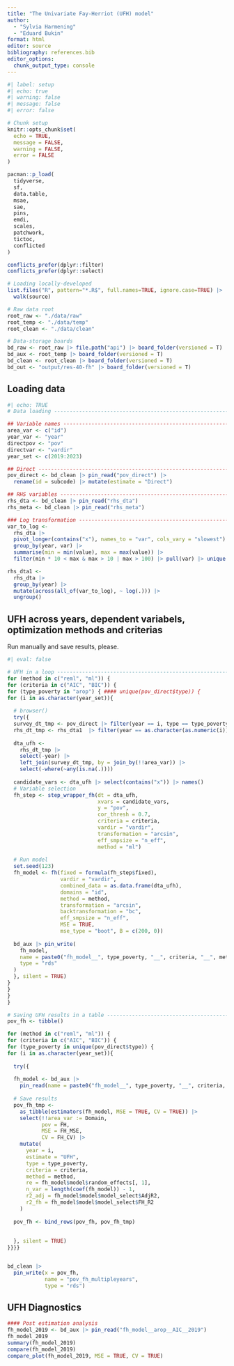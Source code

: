 ```yaml
---
title: "The Univariate Fay-Herriot (UFH) model"
author: 
  - "Sylvia Harmening"
  - "Eduard Bukin"
format: html
editor: source
bibliography: references.bib
editor_options: 
  chunk_output_type: console
---
```


```r
#| label: setup
#| echo: true
#| warning: false
#| message: false
#| error: false

# Chunk setup
knitr::opts_chunk$set(
  echo = TRUE,
  message = FALSE,
  warning = FALSE,
  error = FALSE
)

pacman::p_load(
  tidyverse,
  sf, 
  data.table, 
  msae,
  sae, 
  pins,
  emdi, 
  scales, 
  patchwork,
  tictoc,
  conflicted
)

conflicts_prefer(dplyr::filter)
conflicts_prefer(dplyr::select)

# Loading locally-developed
list.files("R", pattern="*.R$", full.names=TRUE, ignore.case=TRUE) |> 
  walk(source)

# Raw data root
root_raw <- "./data/raw"
root_temp <- "./data/temp"
root_clean <- "./data/clean"

# Data-storage boards
bd_raw <- root_raw |> file.path("api") |> board_folder(versioned = T)
bd_aux <- root_temp |> board_folder(versioned = T)
bd_clean <- root_clean |> board_folder(versioned = T)
bd_out <- "output/res-40-fh" |> board_folder(versioned = T)
```

## Loading data

```r
#| echo: TRUE
# Data loading -------------------------------------------------------------

## Variable names ---------------------------------------------------------
area_var <- c("id") 
year_var <- "year"
directpov <- "pov"
directvar <- "vardir"
year_set <- c(2019:2023)

## Direct -----------------------------------------------------------------
pov_direct <- bd_clean |> pin_read("pov_direct") |> 
  rename(id = subcode) |> mutate(estimate = "Direct")

## RHS variables ---------------------------------------------------------
rhs_dta <- bd_clean |> pin_read("rhs_dta")
rhs_meta <- bd_clean |> pin_read("rhs_meta")

### Log transformation ---------------------------------------------------
var_to_log <- 
  rhs_dta |>
  pivot_longer(contains("x"), names_to = "var", cols_vary = "slowest") |>
  group_by(year, var) |> 
  summarise(min = min(value), max = max(value)) |> 
  filter(min * 10 < max & max > 10 | max > 100) |> pull(var) |> unique()

rhs_dta1 <- 
  rhs_dta |>
  group_by(year) |>
  mutate(across(all_of(var_to_log), ~ log(.))) |> 
  ungroup()
```

## UFH across years, dependent variabels, optimization methods and criterias

Run manually and save results, please.

```r
#| eval: false

# UFH in a loop ---------------------------------------------------------------
for (method in c("reml", "ml")) {
for (criteria in c("AIC", "BIC")) {
for (type_poverty in "arop") { #### unique(pov_direct$type)) {
for (i in as.character(year_set)){
  
  # browser()
  try({
  survey_dt_tmp <- pov_direct |> filter(year == i, type == type_poverty)
  rhs_dt_tmp <- rhs_dta1  |> filter(year == as.character(as.numeric(i)))
  
  dta_ufh <-
    rhs_dt_tmp |> 
    select(-year) |> 
    left_join(survey_dt_tmp, by = join_by(!!area_var)) |> 
    select(-where(~any(is.na(.))))
  
  candidate_vars <- dta_ufh |> select(contains("x")) |> names()
  # Variable selection
  fh_step <- step_wrapper_fh(dt = dta_ufh,
                             xvars = candidate_vars,
                             y = "pov",
                             cor_thresh = 0.7,
                             criteria = criteria,
                             vardir = "vardir", 
                             transformation = "arcsin", 
                             eff_smpsize = "n_eff",
                             method = "ml")
  
  # Run model
  set.seed(123)
  fh_model <- fh(fixed = formula(fh_step$fixed),
                 vardir = "vardir", 
                 combined_data = as.data.frame(dta_ufh), 
                 domains = "id",
                 method = method, 
                 transformation = "arcsin", 
                 backtransformation = "bc",
                 eff_smpsize = "n_eff", 
                 MSE = TRUE, 
                 mse_type = "boot", B = c(200, 0))
  
  bd_aux |> pin_write(
    fh_model,
    name = paste0("fh_model__", type_poverty, "__", criteria, "__", method, "__", i),
    type = "rds"
  )
  }, silent = TRUE)
}
}
}
}

# Saving UFH results in a table --------------------------------------------------------------
pov_fh <- tibble()

for (method in c("reml", "ml")) {
for (criteria in c("AIC", "BIC")) {
for (type_poverty in unique(pov_direct$type)) {
for (i in as.character(year_set)){
  
  try({
    
  fh_model <- bd_aux |>
    pin_read(name = paste0("fh_model__", type_poverty, "__", criteria, "__", method, "__", i))
  
  # Save results
  pov_fh_tmp <-
    as_tibble(estimators(fh_model, MSE = TRUE, CV = TRUE)) |>
    select(!!area_var := Domain,
           pov = FH,
           MSE = FH_MSE,
           CV = FH_CV) |>
    mutate(
      year = i,
      estimate = "UFH",
      type = type_poverty,
      criteria = criteria,
      method = method,
      re = fh_model$model$random_effects[, 1],
      n_var = length(coef(fh_model)) - 1,
      r2_adj = fh_model$model$model_select$AdjR2,
      r2_fh = fh_model$model$model_select$FH_R2
    )
  
  pov_fh <- bind_rows(pov_fh, pov_fh_tmp)
  
  
  }, silent = TRUE)
}}}}


bd_clean |>
  pin_write(x = pov_fh,
            name = "pov_fh_multipleyears",
            type = "rds")
```

## UFH Diagnostics

```r
#### Post estimation analysis
fh_model_2019 <- bd_aux |> pin_read("fh_model__arop__AIC__2019")
fh_model_2019
summary(fh_model_2019)
compare(fh_model_2019)
compare_plot(fh_model_2019, MSE = TRUE, CV = TRUE)
```
